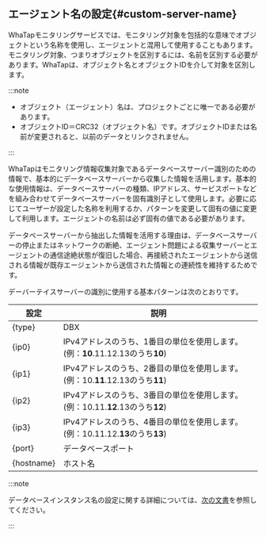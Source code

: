 ## エージェント名の設定{#custom-server-name}

WhaTapモニタリングサービスでは、モニタリング対象を包括的な意味でオブジェクトという名称を使用し、エージェントと混用して使用することもあります。モニタリング対象、つまりオブジェクトを区別するには、名前を区別する必要があります。WhaTapは、オブジェクト名とオブジェクトIDを介して対象を区別します。

:::note

-   オブジェクト（エージェント）名は、プロジェクトごとに唯一である必要があります。
-   オブジェクトID＝CRC32（オブジェクト名）です。オブジェクトIDまたは名前が変更されると、以前のデータとリンクされません。

:::

WhaTapはモニタリング情報収集対象であるデータベースサーバー識別のための情報で、基本的にデータベースサーバーから収集した情報を活用します。基本的な使用情報は、データベースサーバーの種類、IPアドレス、サービスポートなどを組み合わせてデータベースサーバーを固有識別子として使用します。必要に応じてユーザーが設定した名称を利用するか、パターンを変更して固有の値に変更して利用します。エージェントの名前は必ず固有の値である必要があります。

データベースサーバーから抽出した情報を活用する理由は、データベースサーバーの停止またはネットワークの断絶、エージェント問題による収集サーバーとエージェントの通信途絶状態が復旧した場合、再接続されたエージェントから送信される情報が既存エージェントから送信された情報との連続性を維持するためです。

デーバーテイスサーバーの識別に使用する基本パターンは次のとおりです。

| 設定         | 説明                                                                        |
| ---------- | ------------------------------------------------------------------------- |
| {type}     | DBX                                                                       |
| {ip0}      | IPv4アドレスのうち、1番目の単位を使用します。(例：**10**.11.12.13のうち**10**)                     |
| {ip1}      | IPv4アドレスのうち、2番目の単位を使用します。(例：10.**11**.12.13のうち**11**)                     |
| {ip2}      | IPv4アドレスのうち、3番目の単位を使用します。(例：10.11.**12**.13のうち**12**)                     |
| {ip3}      | IPv4アドレスのうち、4番目の単位を使用します。(例：10.11.12.**13**のうち**13**)                     |
| {port}     | データベースポート                                                                 |
| {hostname} | ホスト名                                                                      |

:::note

データベースインスタンス名の設定に関する詳細については、[次の文書](agent-dbx-settings#naming)を参照してください。

:::
